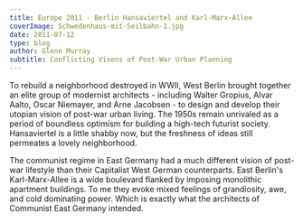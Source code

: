 ---
title: Europe 2011 - Berlin Hansaviertel and Karl-Marx-Allee
coverImage: Schwedenhaus-mit-Seilbahn-1.jpg
date: 2011-07-12
type: blog
author: Glenn Murray
subtitle: Conflicting Visons of Post-War Urban Planning
---

To rebuild a neighborhood destroyed in WWII, West Berlin brought together an elite group of modernist architects - including Walter Gropius, Alvar Aalto, Oscar Niemayer, and Arne Jacobsen - to design and develop their utopian vision of post-war urban living. The 1950s remain unrivaled as a period of boundless optimism for building a high-tech futurist society. Hansaviertel is a little shabby now, but the freshness of ideas still permeates a lovely neighborhood.

<BerlinHansaviertel2011SlideShow />

The communist regime in East Germany had a much different vision of post-war lifestyle than their Capitalist West German counterparts. East Berlin's Karl-Marx-Allee is a wide boulevard flanked by imposing monolithic apartment buildings. To me they evoke mixed feelings of grandiosity, awe, and cold dominating power. Which is exactly what the architects of Communist East Germany intended.

<BerlinKarlMarxAlee2011SlideShow />
